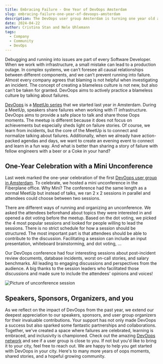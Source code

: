 ```yaml
---
title: Embracing Failure - One Year of DevOops Amsterdam
slug: embracing-failure-one-year-of-devoops-amsterdam
description: The DevOops user group Amsterdam is turning one year old and is celebrating with a mini unconference
date: 2024-04-22
author: Cristina Stan and Nele Uhlemann
tags:
  - Company
  - Community
  - DevOps
---
```



Debugging and running into issues are part of every Software Developer. When we work with infrastructure, a small mistake can lead to a production outage. In complex systems, we can’t foresee all causal relationships between different components, and we can’t prevent running into failure. Almost every company agrees that blaming is not helpful when investigating an incident. The concept of creating a blameless culture is not new, but also can’t be taken for granted. DevOops aims to actively practice a blameless culture by talking about failures.

[DevOops](https://devoops.community/) is a [MeetUp series](https://www.meetup.com/pro/devoops/) that we started last year in Amsterdam. During a MeetUp, speakers share failures when working with IT infrastructure. DevOops aims to provide a safe place to talk and share those Oops moments. The meetup is different because it does not focus on achievements but especially sheds light on failure stories. Of course, we learn from incidents, but the core of the MeetUp is to connect and normalize talking about failures. Additionally, when we already have action-packed agendas and days, we want to create an evening event to connect and learn in a fun way. And what is better than sharing a story of failure with fellow engineers with a beer or a Coke in your hand?

## One-Year Celebration with a Mini Unconference 

Last week marked the one-year celebration of the first [DevOops user group in Amsterdam](https://www.meetup.com/amsterdam-devooops-meetup-group/). To celebrate, we hosted a mini unconference in the Fiberplane office. Why Mini? The conference had the same length as a normal MeetUp but instead of talks, we ran 2 x 2 sessions in parallel and attendees could choose between two sessions.

There are different ways of running and organizing an unconference. We asked the attendees beforehand about topics they were interested in and opened a dot voting before the meetup. Based on the dot voting, we picked the 4 most popular sessions and looked for people willing to lead the sessions. There is no strict schedule for how a session should be structured. The most important part is that attendees should be able to contribute to the discussion. Facilitating a session can include an input presentation, whiteboard brainstorming, and dot voting, …

Our DevOops conference had four interesting sessions about post-incident review documents, database incidents, worst on-call stories, and salary benchmarks. All leading to engaging discussions and perspectives from the audience. A big thanks to the session leaders who facilitated those discussions and made sure to include the attendees' opinions and voices!

![Picture of unconference session](@/assets/blog/2024-04-22-img01.png)

## Speakers, Sponsors, Organizers, and you

As we reflect on the impact of DevOops from the past year, we extend our deepest appreciation to our speakers, sponsors, and user group organizers for their invaluable contributions. Your support has not only made DevOops a success but also sparked some fantastic partnerships and collaborations. Together, we've created a space where failures are celebrated, learning is embraced, and inclusivity is championed. Check out the amazing [DevOops network](https://devoops.community/) and see if a user group is close to you. If not but you'd like to bring it to your city, feel free to reach out. We are happy to help you get started with DevOops in your city. Here's to many more years of oops moments, shared stories, and a hopeful growing community.
